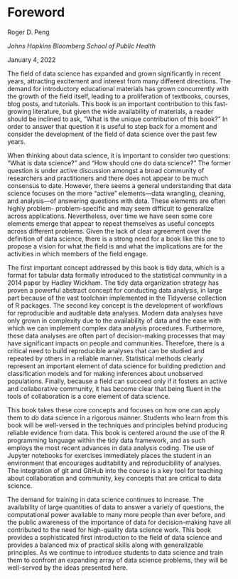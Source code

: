# Foreword {-}

Roger D. Peng

*Johns Hopkins Bloomberg School of Public Health*

January 4, 2022

The field of data science has expanded and grown significantly in recent years, 
attracting excitement and interest from many different directions. The demand for introductory
educational materials has grown concurrently with the growth of the field itself, leading to
a proliferation of textbooks, courses, blog posts, and tutorials. This book is an important
contribution to this fast-growing literature, but given the wide availability of materials, a
reader should be inclined to ask, ”What is the unique contribution of this book?” In order
to answer that question it is useful to step back for a moment and consider the development
of the field of data science over the past few years.

When thinking about data science, it is important to consider two questions: “What is
data science?” and “How should one do data science?” The former question is under active
discussion amongst a broad community of researchers and practitioners and there does
not appear to be much consensus to date. However, there seems a general understanding
that data science focuses on the more "active" elements—data wrangling, cleaning, and
analysis—of answering questions with data. These elements are often highly problem-
problem-specific and may seem difficult to generalize across applications. Nevertheless, over time we
have seen some core elements emerge that appear to repeat themselves as useful concepts
across different problems. Given the lack of clear agreement over the definition of data
science, there is a strong need for a book like this one to propose a vision for what the field
is and what the implications are for the activities in which members of the field engage.

The first important concept addressed by this book is tidy data, which is a format for
tabular data formally introduced to the statistical community in a 2014 paper by Hadley
Wickham. The tidy data organization strategy has proven a powerful abstract concept for
conducting data analysis, in large part because of the vast toolchain implemented in the
Tidyverse collection of R packages. The second key concept is the development of workflows
for reproducible and auditable data analyses. Modern data analyses have only grown in
complexity due to the availability of data and the ease with which we can implement complex
data analysis procedures. Furthermore, these data analyses are often part of 
decision-making processes that may have significant impacts on people and communities. Therefore,
there is a critical need to build reproducible analyses that can be studied and repeated by
others in a reliable manner. Statistical methods clearly represent an important element
of data science for building prediction and classification models and for making inferences
about unobserved populations. Finally, because a field can succeed only if it fosters an
active and collaborative community, it has become clear that being fluent in the tools of
collaboration is a core element of data science.

This book takes these core concepts and focuses on how one can apply them to *do* data
science in a rigorous manner. Students who learn from this book will be well-versed in
the techniques and principles behind producing reliable evidence from data. This book is
centered around the use of the R programming language within the tidy data framework,
and as such employs the most recent advances in data analysis coding. The use of Jupyter
notebooks for exercises immediately places the student in an environment that encourages
auditability and reproducibility of analyses. The integration of git and GitHub into the
course is a key tool for teaching about collaboration and community, key concepts that are
critical to data science.

The demand for training in data science continues to increase. The availability of large
quantities of data to answer a variety of questions, the computational power available to
many more people than ever before, and the public awareness of the importance of data for
decision-making have all contributed to the need for high-quality data science work. This
book provides a sophisticated first introduction to the field of data science and provides
a balanced mix of practical skills along with generalizable principles. As we continue to
introduce students to data science and train them to confront an expanding array of data
science problems, they will be well-served by the ideas presented here.
